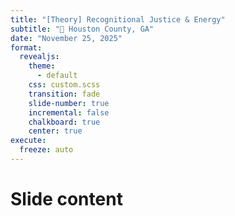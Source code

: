 ```yaml
---
title: "[Theory] Recognitional Justice & Energy"
subtitle: "📍 Houston County, GA"
date: "November 25, 2025"
format: 
  revealjs:
    theme:
      - default
    css: custom.scss
    transition: fade
    slide-number: true
    incremental: false 
    chalkboard: true
    center: true
execute:
  freeze: auto
---
```


# Slide content
